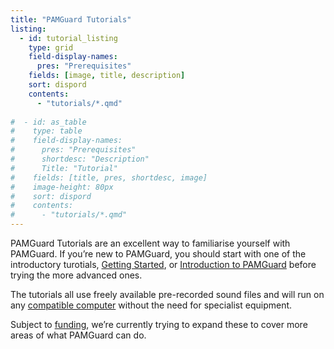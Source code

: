 ```yaml
---
title: "PAMGuard Tutorials"
listing: 
  - id: tutorial_listing
    type: grid
    field-display-names:
      pres: "Prerequisites"
    fields: [image, title, description]
    sort: dispord
    contents: 
      - "tutorials/*.qmd"
      
#  - id: as_table
#    type: table
#    field-display-names:
#      pres: "Prerequisites"
#      shortdesc: "Description"
#      Title: "Tutorial"
#    fields: [title, pres, shortdesc, image]
#    image-height: 80px
#    sort: dispord
#    contents: 
#      - "tutorials/*.qmd"
---
```


PAMGuard Tutorials are an excellent way to familiarise yourself with PAMGuard.
If you're new to PAMGuard, you should start with one of the introductory turotials, 
[Getting Started](./tutorials/getstarted.qmd), 
or [Introduction to PAMGuard](./tutorials/staticmonitoring.qmd) before trying the 
more advanced ones. 


The tutorials all use freely available pre-recorded sound files and will run on any [compatible computer](systemreq.qmd) without the need for specialist equipment. 

::: {#tutorial_listing}
:::

Subject to [funding](funding.qmd), we're currently trying to expand these to cover more areas of what PAMGuard can do.
